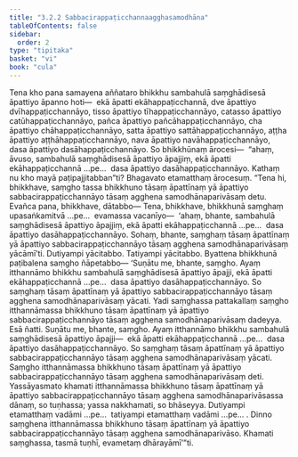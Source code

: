 ```yaml
---
title: "3.2.2 Sabbacirappaṭicchannaagghasamodhāna"
tableOfContents: false
sidebar:
  order: 2
type: "tipitaka"
basket: "vi"
book: "cula"
---
```



<DynamicBreadcrumb />

<Division number="136" book="cula" bookNo="4" page="135">

<Paragraph number="621" book="cula">
Tena kho pana samayena aññataro bhikkhu sambahulā saṃghādisesā āpattiyo āpanno hoti—  ekā āpatti ekāhappaṭicchannā, dve āpattiyo dvīhappaṭicchannāyo, tisso āpattiyo tīhappaṭicchannāyo, catasso āpattiyo catūhappaṭicchannāyo, pañca āpattiyo pañcāhappaṭicchannāyo, cha āpattiyo chāhappaṭicchannāyo, satta āpattiyo sattāhappaṭicchannāyo, aṭṭha āpattiyo aṭṭhāhappaṭicchannāyo, nava āpattiyo navāhappaṭicchannāyo, dasa āpattiyo dasāhappaṭicchannāyo. So bhikkhūnaṃ ārocesi—  “ahaṃ, āvuso, sambahulā saṃghādisesā āpattiyo āpajjiṃ, ekā āpatti ekāhappaṭicchannā …pe…  dasa āpattiyo dasāhappaṭicchannāyo. Kathaṃ nu kho mayā paṭipajjitabban”ti? Bhagavato etamatthaṃ ārocesuṃ. “Tena hi, bhikkhave, saṃgho tassa bhikkhuno tāsaṃ āpattīnaṃ yā āpattiyo sabbacirappaṭicchannāyo tāsaṃ agghena samodhānaparivāsaṃ detu. Evañca pana, bhikkhave, dātabbo—
</Paragraph>

<Paragraph number="622" book="cula">
Tena, bhikkhave, bhikkhunā saṃghaṃ upasaṅkamitvā …pe…  evamassa vacanīyo—  ‘ahaṃ, bhante, sambahulā saṃghādisesā āpattiyo āpajjiṃ, ekā āpatti ekāhappaṭicchannā …pe…  dasa āpattiyo dasāhappaṭicchannāyo. Sohaṃ, bhante, saṃghaṃ tāsaṃ āpattīnaṃ yā āpattiyo sabbacirappaṭicchannāyo tāsaṃ agghena samodhānaparivāsaṃ yācāmī’ti. Dutiyampi yācitabbo. Tatiyampi yācitabbo. Byattena bhikkhunā paṭibalena saṃgho ñāpetabbo—
</Paragraph>

</Division>
<Division number="137" book="cula" bookNo="4" page="136">

<Paragraph number="623" book="cula">
‘Suṇātu me, bhante, saṃgho. Ayaṃ itthannāmo bhikkhu sambahulā saṃghādisesā āpattiyo āpajji, ekā āpatti ekāhappaṭicchannā …pe…  dasa āpattiyo dasāhappaṭicchannāyo. So saṃghaṃ tāsaṃ āpattīnaṃ yā āpattiyo sabbacirappaṭicchannāyo tāsaṃ agghena samodhānaparivāsaṃ yācati. Yadi saṃghassa pattakallaṃ saṃgho itthannāmassa bhikkhuno tāsaṃ āpattīnaṃ yā āpattiyo sabbacirappaṭicchannāyo tāsaṃ agghena samodhānaparivāsaṃ dadeyya. Esā ñatti.
</Paragraph>

<Paragraph number="624" book="cula">
Suṇātu me, bhante, saṃgho. Ayaṃ itthannāmo bhikkhu sambahulā saṃghādisesā āpattiyo āpajji—  ekā āpatti ekāhappaṭicchannā …pe…  dasa āpattiyo dasāhappaṭicchannāyo. So saṃghaṃ tāsaṃ āpattīnaṃ yā āpattiyo sabbacirappaṭicchannāyo tāsaṃ agghena samodhānaparivāsaṃ yācati. Saṃgho itthannāmassa bhikkhuno tāsaṃ āpattīnaṃ yā āpattiyo sabbacirappaṭicchannāyo tāsaṃ agghena samodhānaparivāsaṃ deti. Yassāyasmato khamati itthannāmassa bhikkhuno tāsaṃ āpattīnaṃ yā āpattiyo sabbacirappaṭicchannāyo tāsaṃ agghena samodhānaparivāsassa dānaṃ, so tuṇhassa; yassa nakkhamati, so bhāseyya.
</Paragraph>

<Paragraph number="625" book="cula">
Dutiyampi etamatthaṃ vadāmi …pe…  tatiyampi etamatthaṃ vadāmi …pe… .
</Paragraph>

<Paragraph number="626" book="cula">
Dinno saṃghena itthannāmassa bhikkhuno tāsaṃ āpattīnaṃ yā āpattiyo sabbacirappaṭicchannāyo tāsaṃ agghena samodhānaparivāso. Khamati saṃghassa, tasmā tuṇhī, evametaṃ dhārayāmī’”ti.
</Paragraph>
</Division>